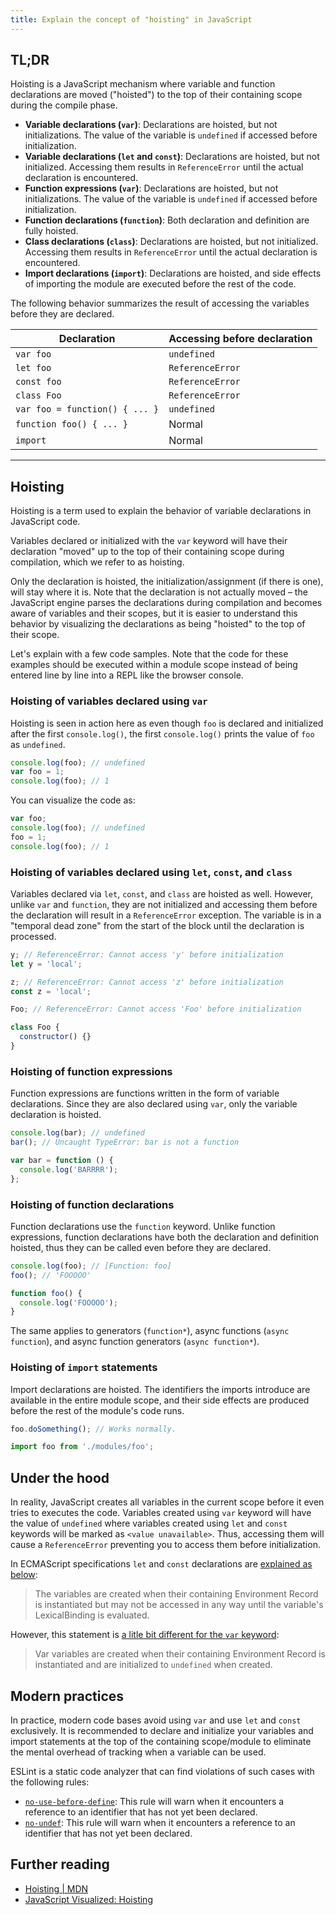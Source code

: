```yaml
---
title: Explain the concept of "hoisting" in JavaScript
---
```


## TL;DR

Hoisting is a JavaScript mechanism where variable and function declarations are moved ("hoisted") to the top of their containing scope during the compile phase.

- **Variable declarations (`var`)**: Declarations are hoisted, but not initializations. The value of the variable is `undefined` if accessed before initialization.
- **Variable declarations (`let` and `const`)**: Declarations are hoisted, but not initialized. Accessing them results in `ReferenceError` until the actual declaration is encountered.
- **Function expressions (`var`)**: Declarations are hoisted, but not initializations. The value of the variable is `undefined` if accessed before initialization.
- **Function declarations (`function`)**: Both declaration and definition are fully hoisted.
- **Class declarations (`class`)**: Declarations are hoisted, but not initialized. Accessing them results in `ReferenceError` until the actual declaration is encountered.
- **Import declarations (`import`)**: Declarations are hoisted, and side effects of importing the module are executed before the rest of the code.

The following behavior summarizes the result of accessing the variables before they are declared.

| Declaration                    | Accessing before declaration |
| ------------------------------ | ---------------------------- |
| `var foo`                      | `undefined`                  |
| `let foo`                      | `ReferenceError`             |
| `const foo`                    | `ReferenceError`             |
| `class Foo`                    | `ReferenceError`             |
| `var foo = function() { ... }` | `undefined`                  |
| `function foo() { ... }`       | Normal                       |
| `import`                       | Normal                       |

---

## Hoisting

Hoisting is a term used to explain the behavior of variable declarations in JavaScript code. 

Variables declared or initialized with the `var` keyword will have their declaration "moved" up to the top of their containing scope during compilation, which we refer to as hoisting.

Only the declaration is hoisted, the initialization/assignment (if there is one), will stay where it is. Note that the declaration is not actually moved – the JavaScript engine parses the declarations during compilation and becomes aware of variables and their scopes, but it is easier to understand this behavior by visualizing the declarations as being "hoisted" to the top of their scope.

Let's explain with a few code samples. Note that the code for these examples should be executed within a module scope instead of being entered line by line into a REPL like the browser console.

### Hoisting of variables declared using `var`

Hoisting is seen in action here as even though `foo` is declared and initialized after the first `console.log()`, the first `console.log()` prints the value of `foo` as `undefined`.

```js
console.log(foo); // undefined
var foo = 1;
console.log(foo); // 1
```

You can visualize the code as:

```js
var foo;
console.log(foo); // undefined
foo = 1;
console.log(foo); // 1
```

### Hoisting of variables declared using `let`, `const`, and `class`

Variables declared via `let`, `const`, and `class` are hoisted as well. However, unlike `var` and `function`, they are not initialized and accessing them before the declaration will result in a `ReferenceError` exception. The variable is in a "temporal dead zone" from the start of the block until the declaration is processed.

```js
y; // ReferenceError: Cannot access 'y' before initialization
let y = 'local';
```

```js
z; // ReferenceError: Cannot access 'z' before initialization
const z = 'local';
```

```js
Foo; // ReferenceError: Cannot access 'Foo' before initialization

class Foo {
  constructor() {}
}
```

### Hoisting of function expressions

Function expressions are functions written in the form of variable declarations. Since they are also declared using `var`, only the variable declaration is hoisted.

```js
console.log(bar); // undefined
bar(); // Uncaught TypeError: bar is not a function

var bar = function () {
  console.log('BARRRR');
};
```

### Hoisting of function declarations

Function declarations use the `function` keyword. Unlike function expressions, function declarations have both the declaration and definition hoisted, thus they can be called even before they are declared.

```js
console.log(foo); // [Function: foo]
foo(); // 'FOOOOO'

function foo() {
  console.log('FOOOOO');
}
```

The same applies to generators (`function*`), async functions (`async function`), and async function generators (`async function*`).

### Hoisting of `import` statements

Import declarations are hoisted. The identifiers the imports introduce are available in the entire module scope, and their side effects are produced before the rest of the module's code runs.

```js
foo.doSomething(); // Works normally.

import foo from './modules/foo';
```

## Under the hood

In reality, JavaScript creates all variables in the current scope before it even tries to executes the code. Variables created using `var` keyword will have the value of `undefined` where variables created using `let` and `const` keywords will be marked as `<value unavailable>`. Thus, accessing them will cause a `ReferenceError` preventing you to access them before initialization.

In ECMAScript specifications `let` and `const` declarations are [explained as below](https://tc39.es/ecma262/#sec-let-and-const-declarations):

> The variables are created when their containing Environment Record is instantiated but may not be accessed in any way until the variable's LexicalBinding is evaluated.

However, this statement is [a litle bit different for the `var` keyword](https://tc39.es/ecma262/#sec-variable-statement):

> Var variables are created when their containing Environment Record is instantiated and are initialized to `undefined` when created.

## Modern practices

In practice, modern code bases avoid using `var` and use `let` and `const` exclusively. It is recommended to declare and initialize your variables and import statements at the top of the containing scope/module to eliminate the mental overhead of tracking when a variable can be used.

ESLint is a static code analyzer that can find violations of such cases with the following rules:

- [`no-use-before-define`](https://eslint.org/docs/latest/rules/no-use-before-define): This rule will warn when it encounters a reference to an identifier that has not yet been declared.
- [`no-undef`](https://eslint.org/docs/latest/rules/no-undef): This rule will warn when it encounters a reference to an identifier that has not yet been declared.

## Further reading

- [Hoisting | MDN](https://developer.mozilla.org/en-US/docs/Glossary/Hoisting)
- [JavaScript Visualized: Hoisting](https://dev.to/lydiahallie/javascript-visualized-hoisting-478h)
